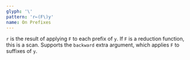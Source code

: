 ```yaml
---
glyph: '\'
pattern: 'r←(F\)y'
name: On Prefixes
---
```


`r` is the result of applying `F` to each prefix of `y`. If `F` is a reduction function, this is a scan. Supports the `backward` extra argument, which applies `F` to suffixes of `y`.